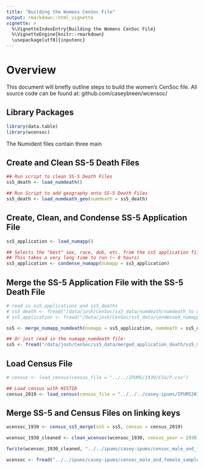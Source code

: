 ```yaml
---
title: "Building the Womens CenSoc File"
output: rmarkdown::html_vignette
vignette: >
  %\VignetteIndexEntry{Building the Womens CenSoc File}
  %\VignetteEngine{knitr::rmarkdown}
  \usepackage[utf8]{inputenc}
---
```


# Overview 
This document will briefly outline steps to build the women's CenSoc file. All source code can be found at: github.com/caseybreen/wcensoc/


## Library Packages
```r
library(data.table)
library(wcensoc)
```

The Numident files contain three main

## Create and Clean SS-5 Death Files
```r
## Run script to clean SS-5 Death Files
ss5_death <- load_numdeath()

## Run Script to add geography onto SS-5 Death Files   
ss5_death <- load_numdeath_geo(numdeath = ss5_death)
```

## Create, Clean, and Condense SS-5 Application File
```r
ss5_application <- load_numapp()

## Selects the "best" sex, race, dob, etc. from the ss5 application file.
## This takes a very long time to run (~ 8 hours)
ss5_application <- condense_numapp(numapp = ss5_application)
```

## Merge the SS-5 Application File with the SS-5 Death File
```r
# read in ss5_applications and ss5_deaths
# ss5_death <- fread("/data/josh/CenSoc/ss5_data/numdeath/numdeath_to_match_condensed.csv", colClasses = list(character= 'ssn'))
# ss5_application <- fread("/data/josh/CenSoc/ss5_data/condensed_numapp/numapp_condensed.csv")

ss5 <- merge_numapp_numdeath(numapp = ss5_application, numdeath = ss5_death, census_year = 1930)

## Or just read in the numapp_numdeath file: 
ss5 <- fread("/data/josh/CenSoc/ss5_data/merged_application_death/ss5_merged_with_numdeath.csv")
```

## Load Census File

```r
# census <- load_census(census_file = "../../IPUMS/1930/CSV/P.csv")

## Load census with HISTID
census_2019 <- load_census(census_file = "../../../casey-ipums/IPUMS2019/1930/TSV/P.tsv")
```

## Merge SS-5 and Census Files on linking keys
```r
wcensoc_1930 <- census_ss5_merge(ss5 = ss5, census = census_2019)

wcensoc_1930_cleaned <- clean_wcensoc(wcensoc_1930, census_year = 1930)

fwrite(wcensoc_1930_cleaned, "../../ipums/casey-ipums/censoc_male_and_female_sample_matched_with_census_1930.csv")

wcensoc <- fread("../../ipums/casey-ipums/censoc_male_and_female_sample_matched_with_census_1930.csv")
```

